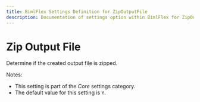 ```yaml
---
title: BimlFlex Settings Definition for ZipOutputFile
description: Documentation of settings option within BimlFlex for ZipOutputFile
---
```

<head>
  <meta name="varigenceProduct" content="BimlFlex"></meta>
  <meta name="varigenceArticleType" content="Reference"></meta>
</head>

# Zip Output File

Determine if the created output file is zipped.

Notes:

* This setting is part of the *Core* settings category.
* The default value for this setting is `Y`.

